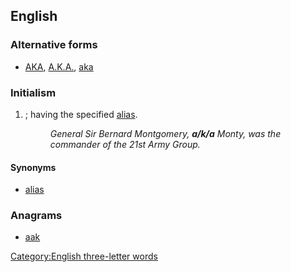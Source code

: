 {{also|aka|Aka|AKA|A.K.A.|åka|akā|āķa|Appendix:ISO 639-3 language codes}}
==English==
{{rft}}

===Alternative forms===
* [[AKA]], [[A.K.A.]], [[aka]]

===Initialism===
{{en-initialism}}

# {{initialism of|also known as|nodot=1}}; having the specified [[alias]].
#: ''General Sir Bernard Montgomery, '''a/k/a''' Monty, was the commander of the 21st Army Group.''

====Synonyms====
* [[alias]]

===Anagrams===
* [[aak#English|aak]]

[[Category:English three-letter words]]